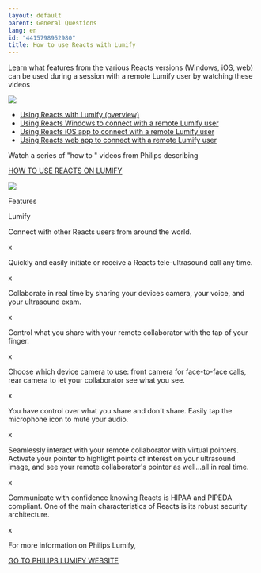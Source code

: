 ```yaml
---
layout: default
parent: General Questions
lang: en
id: "4415798952980"
title: How to use Reacts with Lumify
---
```

Learn what features from the various Reacts versions (Windows, iOS, web) can be used during a session with a remote Lumify user by watching these videos

![](https://reacts.com/app/uploads/2019/09/WebSiteBanners_Lumify.jpg)

*   [Using Reacts with Lumify (overview)](https://www.youtube.com/watch?v=s_ThSWck2TM)
*   [Using Reacts Windows to connect with a remote Lumify user](https://www.youtube.com/watch?v=6AF_WPwZzKs)
*   [Using Reacts iOS app to connect with a remote Lumify user](https://www.youtube.com/watch?v=rWAB-HT_WTE)
*   [Using Reacts web app to connect with a remote Lumify user](https://www.youtube.com/watch?v=HT2KUsAnImw)

Watch a series of "how to " videos from Philips describing

[HOW TO USE REACTS ON LUMIFY](https://www.usa.philips.com/healthcare/sites/lumify/how-to-videos#page=1&filters=Product%2FPhilips+Lumify+with+Reacts%2C)

 ![](https://reacts.com/app/uploads/2019/09/Lumify-1.png)

Features

Lumify

Connect with other Reacts users from around the world.

x

Quickly and easily initiate or receive a Reacts tele-ultrasound call any time.

x

Collaborate in real time by sharing your devices camera, your voice, and your ultrasound exam.

x

Control what you share with your remote collaborator with the tap of your finger.

x

Choose which device camera to use: front camera for face-to-face calls, rear camera to let your collaborator see what you see.

x

You have control over what you share and don't share. Easily tap the microphone icon to mute your audio.

x

Seamlessly interact with your remote collaborator with virtual pointers. Activate your pointer to highlight points of interest on your ultrasound image, and see your remote collaborator's pointer as well...all in real time.

x

Communicate with confidence knowing Reacts is HIPAA and PIPEDA compliant. One of the main characteristics of Reacts is its robust security architecture.

x

For more information on Philips Lumify,

[GO TO PHILIPS LUMIFY WEBSITE](https://www.usa.philips.com/healthcare/sites/lumify)


